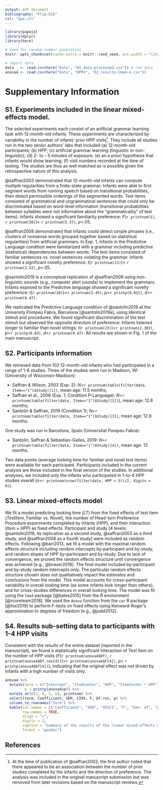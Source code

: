 ```yaml
---
output: pdf_document
bibliography: "Flip.bib"
csl: "apa.csl"
---
```


```r
library(papaja)
library(dplyr)
library(here)
```

```r
# Seed for random number generation
knitr::opts_chunk$set(cache.extra = knitr::rand_seed, out.width = "\\textwidth")

# import data
data   <- read.csv(here("Data", "01_data-processed.csv")) # raw data
anova4 <- read.csv(here("Data", "HPP4", "02_results-lmem-4.csv"))      

```

# Supplementary Information

## S1. Experiments included in the linear mixed-effects model. 

The selected experiments each consist of an artificial grammar learning task with 12-month-old infants. These experiments are characterized by variability in the number of infants’ prior HPP visits^[At the time of publication of @saffran2003, the first author noted that there appeared to be an association between the number of prior studies completed by the infants and the direction of preference. The analysis was included in the original manuscript submission but was removed from later revisions based on the manuscript reviews.]. They include all studies run in the two senior authors’ labs that included (a) 12-month-old participants; (b) HPP; (c) artificial grammar learning (linguistic or non-linguistic); (d) 2- to - 5 minutes of exposure; (e) an a priori hypothesis that infants would show learning; (f) visit numbers recorded at the time of testing. The studies are thus as well matched as is possible given the retrospective nature of this analysis.

@saffran2003 demonstrated that 12-month-old infants can compute multiple regularities from a finite-state grammar. Infants were able to first segment words from running speech based on transitional probabilities, then detect permissible orderings of the segmented words. Test items consisted of grammatical and ungrammatical sentences that could only be discriminated based on word-level information (transitional probabilities between syllables were not informative about the “grammaticality” of test items). Infants showed a significant familiarity preference: *F*(`r printnum(1)`, `r printnum(38)`)= `r printnum(5.37)`, *p*<.05.

@saffran2008 demonstrated that infants could detect simple phrases (i.e., clusters of nonsense words grouped together based on statistical regularities) from artificial grammars. In Exp. 1, infants in the Predictive Language condition were familiarized with a grammar including predictive (statistical) dependencies between words. The test items consisted of familiar sentences vs. novel sentences violating the grammar. Infants showed a significant novelty preference: *t*(`r printnum(11)`)= `r printnum(2.52)`, *p*<.05.

@santolin2019 is a conceptual replication of @saffran2008 using non-linguistic sounds (e.g., computer alert sounds) to implement the grammars. Infants exposed to the Predictive language showed a significant novelty preference: *t*(`r printnum(26)`)=`r printnum(2.45)`, *p*=`r printp(0.021)`, *d*=`r printnum(0.47)`.

We replicated the Predictive Language condition of @santolin2019 at the University Pompeu Fabra, Barcelona [@santolin2019a], using identical stimuli and procedures. We found significant discrimination of the test stimuli but observed the opposite direction of preference: Infants listened longer to familiar than novel strings: *t*(`r printnum(23)`)=`r printnum(2.303)`, *p*=`r printp(0.03)`, *d*=`r printnum(0.47)`. All results are shown in Fig. 1 of the main manuscript. 

## S2. Participants information

We retrieved data from 102 12-month-old infants who had participated in a range of 1-6 studies. Three of the studies were run in Madison, WI (University of Wisconsin-Madison):

* Saffran & Wilson, 2003 (Exp. 2): *N*=`r printnum(table(filter(data, Item=="1")$Study)[1])`, mean age: 11.5 months; 
* Saffran et al., 2008 (Exp. 1, Condition P-Language): *N*=`r printnum(table(filter(data, Item=="1")$Study)[2])`), mean age: 12.8 months; 
* Santolin & Saffran, 2019 (Condition 1); *N*=`r printnum(table(filter(data, Item=="1")$Study)[3])`, mean age: 12.9 months. 

One study was run in Barcelona, Spain (Universitat Pompeu Fabra): 

* Santolin, Saffran & Sebastian-Galles, 2019: *N*=`r printnum(table(filter(data, Item=="1")$Study)[4])`, mean age: 13 months.

Two data points (average looking time for familiar and novel test items) were available for each participant. Participants included in the current analysis are those included in the final version of the studies. In additional analyses, we included only the infants who participated in 1-to-4 HPP studies overall (*n*=`r printnum(nrow(filter(data, HPP < 5))/2, digits = 0)`).

## S3. Linear mixed-effects model

We fit a model predicting looking time ($LT$) from the fixed effects of test item ($TestItem$, Familiar vs. Novel), the number of Head-turn Preference Procedure experiments completed by infants ($HPP$), and their interaction ($Item \times HPP$) as fixed effects. Participant and study [4 levels: @santolin2019, its replication as a second study, @saffran2003 as a third study, and @saffran2008 as a fourth study] were included as random effects. Following @barr2013, we fit a model with the maximal random effects structure including random intercepts by-participant and by-study, and random slopes of HPP by-participant and by-study. Due to lack of convergence, we pruned the random effects structure until convergence was achieved [e.g., @brauer2018]. The final model included by-participant and by-study random intercepts only. The particular random effects structure chosen does not qualitatively impact the estimates and conclusions from the model. This model accounts for cross-participant variability in overall looking time (as some infants look longer than others), and for cross-studies differences in overall looking time. The model was fit using the `lme4` package [@bates2015] from the R environment [@rcoreteam2018]. We used the `Anova` function from the `car` R package [@fox2019] to perform F-tests on fixed effects using Kenward-Roger’s approximation to degrees of freedom [e.g., @judd2012]. 

## S4. Results sub-setting data to participants with 1-4 HPP visits

Consistent with the results of the entire dataset (reported in the manuscript), we found a statistically significant interaction of Test item on the number of HPP visits (*F*(`r printnum(anova4$Df)`,  `r printnum(anova4$Df.res[4])`)=`r printnum(anova4$F[4])`, *p*= `r printp(anova4$Df[4])`), indicating that the original effect was not driven by infants with a high number of visits only. 

```r

anova4 %>%
  mutate(term = c("Intercept", "ItemCenter", "HPP", "ItemCenter * HPP"),
         p = printp(anova4$p)) %>%
  mutate_at(c(2, 4, 5, 6), printnum) %>%
  select(term, Coefficient, SEM, CI95, F, Df.res, p) %>%
  column_to_rownames("term") %>%
  kable(col.names = c("Coefficient", "SEM", "95%CI", "F", "Den. df", "p"),
        row.names = TRUE,
        align = "c",
        digits = 3,
        caption = "Summary of the results of the linear mixed-effects model (subset to infants with 1-4 visits). Degrees of freedom were approximated using the Kenward-Rogers approach, thus sometimes result in non-integers.",
        format = "pandoc")

```


## References

\begingroup
\setlength{\parindent}{-0.5in}
\setlength{\leftskip}{0.5in}

<div id="refs" custom-style="Bibliography"></div>
\endgroup